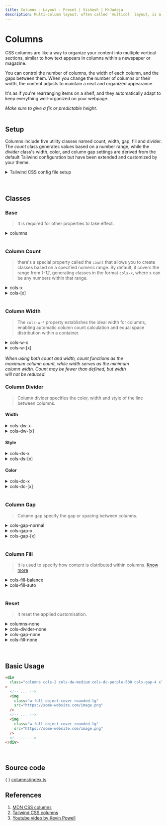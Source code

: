 ```yaml
---
title: Columns - Layout - Preset | Vishesh | MrJadeja
description: Multi-column layout, often called 'multicol' layout, is a CSS specification that arranges content into column boxes, like the columns in a traditional newspaper.
---
```



# Columns

CSS columns are like a way to organize your content into multiple vertical sections, similar to how text appears in columns within a newspaper or magazine.

You can control the number of columns, the width of each column, and the gaps between them. When you change the number of columns or their width, the content adjusts to maintain a neat and organized appearance.

It's as if you're rearranging items on a shelf, and they automatically adapt to keep everything well-organized on your webpage.

<Callout type="info">
  <em>Make sure to give a fix or predictable height.</em>
</Callout>

<br />
<br />

## Setup

Columns include five utility classes named count, width, gap, fill and divider. The _count_ class generates values based on a number range, while the _divider_ class's width, color, and column gap settings are derived from the default Tailwind configuration but have been extended and customized by your theme.

<details>
<summary>Tailwind CSS config file setup</summary>

```js filename="tailwind.config.js"
export default {
  // ...
  theme: {
    //...
    extend: {
      // ...

      /* defaults values are there */
      /* no need to add */
      /* just for reference */
      columns: ({ theme }) => {
        // https://tailwindcss.com/docs/theme#referencing-other-values
        return {
          // special property
          // generates classes from the range
          count: "1-12",
          // column max widths
          width: {
            auto: "auto",
            "3xs": 256,
            "2xs": 288,
            xs: 320,
            sm: 384,
            md: 448,
            lg: 512,
            xl: 576,
            "2xl": 672,
            "3xl": 768,
            "4xl": 896,
            "5xl": 1024,
            "6xl": 1152,
            "7xl": 1280,
          },
          divider: {
            width: {
              // Tailwind default border widths
              // extended by your configuration file merge
              ...theme("borderWidth"),
              px: "1px",
              medium: "medium",
              thick: "thick",
              thin: "thin",
            },
            // Tailwind default colors
            // extended by your configuration file merge
            color: theme("colors"),
            style: {
              dashed: "dashed",
              dotted: "dotted",
              double: "double",
              groove: "groove",
              hidden: "hidden",
              inset: "inset",
              none: "none",
              outset: "outset",
              ridge: "ridge",
              solid: "solid",
            },
          },
          gap: {
            // Tailwind default spacing
            // extended by your configuration file merge
            // i.e., 0, px, 0.5, 1, 2, 4, 8, ..., 40, ..., 96
            ...theme("spacing"),
            normal: "normal",
          },
        };
      },
      // ...
    },
  },
  // ...
};
```

</details>

<br />
<br />

## Classes

### Base

> It is required for other properties to take effect.

<details>
<summary>columns</summary>

{/* prettier-ignore */}
```css
.columns {
  columns:
    var(--vishesh-columns-width, auto)
    var(--vishesh-columns-count, auto);
  column-rule:
    var(--vishesh-columns-divider-width, 1px)
    var(--vishesh-columns-divider-style, solid)
    var(--vishesh-columns-divider-color, transparent);
}

.columns * {
  column-span: "none";
}
```

</details>

<br />

### Column Count

> there's a special property called the `count` that allows you to create classes based on a specified numeric range. By default, it covers the range from _1-12_, generating classes in the format `cols-x`, where x can be any numbers within that range.

<details>
<summary>cols-x</summary>

```css
.cols-x {
  --vishesh-columns-count: x;
}
```

</details>

<details>
<summary>cols-[x]</summary>

> <em>Column count has arbitrary value support.</em>

```css
.cols-\[x\] {
  --vishesh-columns-count: x;
}
```

</details>

<br />

### Column Width

> The `cols-w-*` property establishes the ideal width for columns, enabling automatic column count calculation and equal space distribution within a container.

<details>
<summary>cols-w-x</summary>

```css
.cols-w-x {
  --vishesh-columns-width: x;
}
```

| class       | value  |
| :---------- | :----- |
| cols-w-auto | auto   |
| cols-w-3xs  | 256px  |
| cols-w-2xs  | 288px  |
| cols-w-xs   | 320px  |
| cols-w-sm   | 384px  |
| cols-w-md   | 448px  |
| cols-w-lg   | 512px  |
| cols-w-xl   | 576px  |
| cols-w-2xl  | 672px  |
| cols-w-3xl  | 768px  |
| cols-w-4xl  | 896px  |
| cols-w-5xl  | 1024px |
| cols-w-6xl  | 1152px |
| cols-w-7xl  | 1280px |

</details>

<details>
<summary>cols-w-[x]</summary>

> <em>Column width has arbitrary value support.</em>

```css
.cols-w-\[x\] {
  --vishesh-columns-width: x;
}
```

</details>

<br />

<Callout type="warning">
  <em>When using both count and width, count functions as the </em> <br />
  <em>maximum column count, while width serves as the minimum </em> <br />
  <em>column width. Count may be fewer than defined, but width </em> <br />
  <em>will not be reduced.</em>
</Callout>

<br />

### Column Divider

> Column divider specifies the color, width and style of the line between columns.

<h4 class="no-nx pt-2">Width</h4>

<details>
<summary>cols-dw-x</summary>

```css
.cols-dw-x {
  --vishesh-columns-divider-width: x;
}
```

| class          | value  |
| :------------- | :----- |
| cols-dw-0      | 0px    |
| cols-dw-px     | 1px    |
| cols-dw-2      | 2px    |
| cols-dw-4      | 4px    |
| cols-dw-8      | 8px    |
| cols-dw-thin   | thin   |
| cols-dw-medium | medium |
| cols-dw-thick  | thick  |

</details>

<details>
<summary>cols-dw-[x]</summary>

> <em>Column divider width has arbitrary value support.</em>

```css
.cols-dw-\[x\] {
  --vishesh-columns-divider-width: x;
}
```

</details>

<h4 class="no-nx pt-4">Style</h4>

<details>
<summary>cols-ds-x</summary>

```css
.cols-ds-x {
  --vishesh-columns-divider-style: x;
}
```

| class          | value  |
| :------------- | :----- |
| cols-ds-dashed | dashed |
| cols-ds-dotted | dotted |
| cols-ds-double | double |
| cols-ds-groove | groove |
| cols-ds-hidden | hidden |
| cols-ds-inset  | inset  |
| cols-ds-none   | none   |
| cols-ds-outset | outset |
| cols-ds-ridge  | ridge  |
| cols-ds-solid  | solid  |

</details>

<details>
<summary>cols-ds-[x]</summary>

> <em>Column divider style has arbitrary value support.</em>

```css
.cols-ds-\[x\] {
  --vishesh-columns-divider-style: x;
}
```

</details>

<h4 class="no-nx pt-4">Color</h4>

<details>
<summary>cols-dc-x</summary>

> <em>You can pick any color provided by Tailwind.</em> <br />
> <em>i.e., cols-dw-orange-500</em>

```css
.cols-dc-x {
  --vishesh-columns-divider-color: x;
}
```

</details>

<details>
<summary>cols-dc-[x]</summary>

> <em>Column divider color has arbitrary value support.</em>

```css
.cols-dc-\[x\] {
  --vishesh-columns-divider-color: x;
}
```

</details>

<br />

### Column Gap

> Column gap specify the gap or spacing between columns.

<details>
<summary>cols-gap-normal</summary>

```css
.cols-gap-normal {
  column-gap: normal;
}
```

</details>

<details>
<summary>cols-gap-x</summary>

> <em>You can pick any spacing provided by Tailwind.</em> <br />
> <em>i.e., 0, px, 0.5, 2, 4, 8, ..., 40, ..., 96</em>

```css
.cols-gap-x {
  column-gap: x;
}
```

</details>

<details>
<summary>cols-gap-[x]</summary>

> <em>Column gap has arbitrary value support.</em>

```css
.cols-gap-\[x\] {
  column-gap: x;
}
```

</details>

<br />

### Column Fill

> It is used to specify how content is distributed within columns. [Know more](https://developer.mozilla.org/en-US/docs/Web/CSS/CSS_multicol_layout/Spanning_balancing_columns#filling_and_balancing_columns)

<details>
<summary>cols-fill-balance</summary>

```css
.cols-fill-balance {
  column-fill: balance;
}
```

</details>
<details>
<summary>cols-fill-auto</summary>

```css
.cols-fill-auto {
  column-fill: auto;
}
```

</details>

<br />

### Reset

> It reset the applied customisation.

<details>
<summary>columns-none</summary>

```css
.columns-none {
  columns: unset;
  column-rule: unset;
  column-gap: 0;
  column-fill: unset;
}
```

</details>

<details>
<summary>cols-divider-none</summary>

```css
.cols-divider-none {
  column-rule: unset;
}
```

</details>

<details>
<summary>cols-gap-none</summary>

```css
.cols-gap-none {
  column-gap: 0;
}
```

</details>

<details>
<summary>cols-fill-none</summary>

```css
.cols-fill-none {
  column-fill: unset;
}
```

</details>

<br />
<br />

## Basic Usage

```html
<div
  class="columns cols-2 cols-dw-medium cols-dc-purple-500 cols-gap-4 xl:cols-4 xl:cols-gap-10"
>
  <!-- ... -->
  <img
    class="w-full object-cover rounded-lg"
    src="https://some-website.com/image.png"
  />
  <!-- ... -->
  <img
    class="w-full object-cover rounded-lg"
    src="https://some-website.com/image.png"
  />
  <!-- ... -->
</div>
```

<br />

## Source code

\{ \} [columns/index.ts](https://github.com/mrjadeja/vishesh/blob/main/src/packages/preset/lib/components/columns/index.ts "Vishesh preset columns source code")

## References

1. [MDN CSS columns](https://developer.mozilla.org/en-US/docs/Web/CSS/CSS_multicol_layout/Basic_concepts "MDN CSS columns documentation") <br />
2. [Tailwind CSS columns](https://tailwindcss.com/docs/columns "Tailwindcss columns documentation")
3. [Youtube video by Kevin Powell](https://www.youtube.com/watch?v=nJfrThH92WU "The most underappreciated CSS property")
